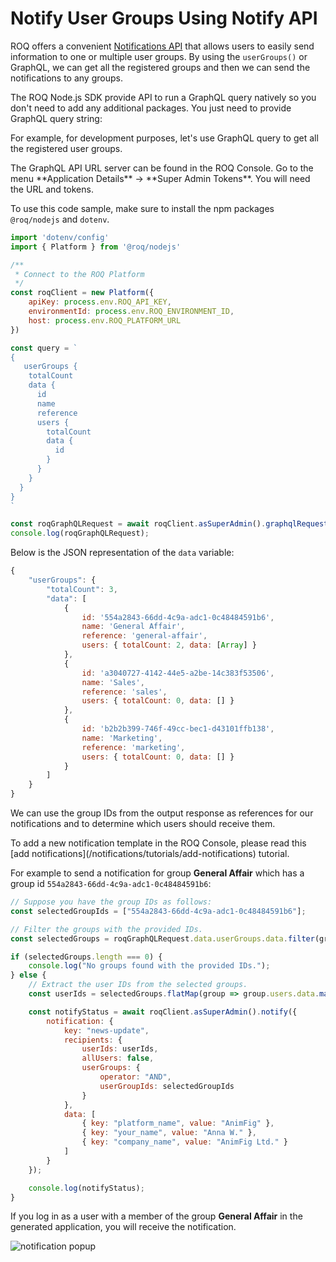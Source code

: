 
# Notify User Groups Using Notify API

ROQ offers a convenient [Notifications API](/notifications/api) that allows users to easily send information to one or multiple user groups. By using the `userGroups()` or GraphQL,  we can get all the registered groups and then we can send the notifications to any groups.

The ROQ Node.js SDK provide API to run a GraphQL query natively so you don't need to add any additional packages. You just need to provide GraphQL query string:

For example, for development purposes, let's use GraphQL query to get all the registered user groups. 

<Callout type="info">
The GraphQL API URL server can be found in the ROQ Console. Go to the menu **Application Details** → **Super Admin Tokens**. You will need the URL and tokens.
</Callout>

To use this code sample, make sure to install the npm packages `@roq/nodejs` and `dotenv`.

```js
import 'dotenv/config'
import { Platform } from '@roq/nodejs'

/**
 * Connect to the ROQ Platform
 */
const roqClient = new Platform({
    apiKey: process.env.ROQ_API_KEY,
    environmentId: process.env.ROQ_ENVIRONMENT_ID,
    host: process.env.ROQ_PLATFORM_URL
})

const query = `
{
   userGroups {
    totalCount
    data {
      id
      name
      reference
      users {
        totalCount
        data {
          id
        }
      }
    }    
  }
}
`

const roqGraphQLRequest = await roqClient.asSuperAdmin().graphqlRequest(query);
console.log(roqGraphQLRequest);

```

Below is the JSON representation of the `data` variable:

```js
{
    "userGroups": {
        "totalCount": 3,
        "data": [
            {
                id: '554a2843-66dd-4c9a-adc1-0c48484591b6',
                name: 'General Affair',
                reference: 'general-affair',
                users: { totalCount: 2, data: [Array] }
            },
            {
                id: 'a3040727-4142-44e5-a2be-14c383f53506',
                name: 'Sales',
                reference: 'sales',
                users: { totalCount: 0, data: [] }
            },
            {
                id: 'b2b2b399-746f-49cc-bec1-d43101ffb138',
                name: 'Marketing',
                reference: 'marketing',
                users: { totalCount: 0, data: [] }
            }
        ]
    }
}
```
We can use the group IDs from the output response as references for our notifications and to determine which users should receive them.

<Callout type="info">
To add a new notification template in the ROQ Console, please read this  [add notifications](/notifications/tutorials/add-notifications) tutorial.
</Callout>

For example to send a notification for group **General Affair** which has a group id `554a2843-66dd-4c9a-adc1-0c48484591b6`:

```js
// Suppose you have the group IDs as follows:
const selectedGroupIds = ["554a2843-66dd-4c9a-adc1-0c48484591b6"];

// Filter the groups with the provided IDs.
const selectedGroups = roqGraphQLRequest.data.userGroups.data.filter(group => selectedGroupIds.includes(group.id));

if (selectedGroups.length === 0) {
    console.log("No groups found with the provided IDs.");
} else {
    // Extract the user IDs from the selected groups.
    const userIds = selectedGroups.flatMap(group => group.users.data.map(user => user.id));

    const notifyStatus = await roqClient.asSuperAdmin().notify({
        notification: {
            key: "news-update",
            recipients: {
                userIds: userIds,
                allUsers: false,
                userGroups: {
                    operator: "AND",
                    userGroupIds: selectedGroupIds
                }
            },
            data: [
                { key: "platform_name", value: "AnimFig" },
                { key: "your_name", value: "Anna W." },
                { key: "company_name", value: "AnimFig Ltd." }
            ]
        }
    });

    console.log(notifyStatus);
}
```

If you log in as a user with a member of the group **General Affair** in the generated application, you will receive the notification.

![notification popup](/notification-group.png)

